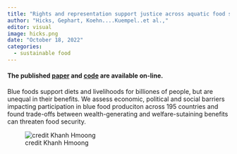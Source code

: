 ```yaml
---
title: "Rights and representation support justice across aquatic food systems"
author: "Hicks, Gephart, Koehn....Kuempel..et al.,"
editor: visual
image: hicks.png
date: "October 18, 2022"
categories:
  - sustainable food
---
```


#### The published [paper](https://www.nature.com/articles/s43016-022-00618-4) and [code](https://github.com/zachkoehn/aquatic_food_justice_model) are available on-line.

Blue foods support diets and livelihoods for billiones of people, but are unequal in their benefits. We assess economic, political and social barriers impacting participation in blue food produciton across 195 countries and found trade-offs between wealth-generating and welfare-sutaining benefits can threaten food security.

![credit Khanh Hmoong](hicks.png)